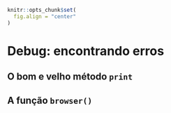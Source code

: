 ```r
knitr::opts_chunk$set(
  fig.align = "center"
)
```

# Debug: encontrando erros

## O bom e velho método `print`

## A função `browser()`

